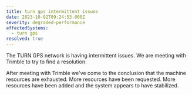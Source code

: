 ```yaml
---
title: turn gps intermittent issues
date: 2023-10-02T09:24:53.000Z
severity: degraded-performance
affectedSystems:
  - turn gps
resolved: true
---
```



The TURN GPS network is having intermittent issues. We are meeting with Trimble to try to find a resolution.

<Update date="2023-10-03T09:24:53.000Z">
  After meeting with Trimble we've come to the conclusion that the machine resources are exhausted. More resources have
  been requested.
</Update>

<Update date="2023-10-03T19:24:53.000Z">
  More resources have been added and the system appears to have stabilized.
</Update>
